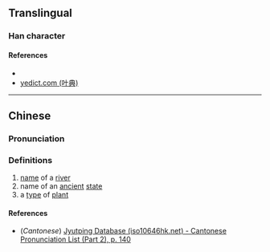 {{character info/new}}
==Translingual==

===Han character===
{{Han char|rn=85|rad=水|as=08|sn=11|four=34116|canj=EJBM|ids=⿰氵直}}

====References====
* {{Han ref|kx=0629.250|dkj=17637|dj=1031.160|hdz=31642.030|uh=6DD4|ud=28116|bh=D5EA|bd=54762}}
* [http://yedict.com/htm/6D/6DD4.htm yedict.com (叶典)]

----

==Chinese==
{{zh-forms}}

===Pronunciation===
{{zh-pron
|m=zhí
|c=zik6
|mc=y
|oc=y
|ma=
|cat=pn
}}

===Definitions===
{{zh-hanzi}}

# [[name]] of a [[river]]
# name of an [[ancient]] [[state]]
# a [[type]] of [[plant]]

====References====
* (''Cantonese'') [http://www.iso10646hk.net/jp/document/download.jsp Jyutping Database (iso10646hk.net) - Cantonese Pronunciation List (Part 2), p. 140]